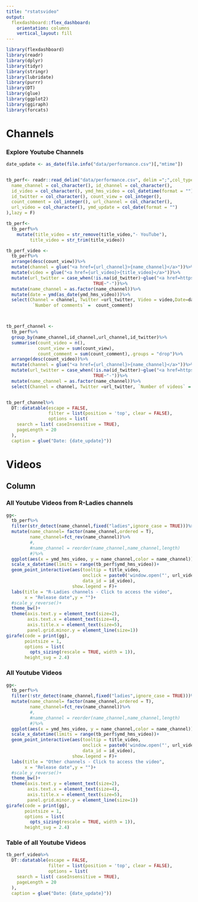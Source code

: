 ```yaml
---
title: "rstatsvideo"
output: 
  flexdashboard::flex_dashboard:
    orientation: columns
    vertical_layout: fill
---
```


```r
library(flexdashboard)
library(readr)
library(dplyr)
library(tidyr)
library(stringr)
library(lubridate)
library(purrr)
library(DT)
library(glue)
library(ggplot2)
library(ggiraph)
library(forcats)
```


<!-- https://www.r-bloggers.com/2020/09/deploying-flexdashboard-on-github-pages/ -->


# Channels

<!-- Column {data-width=650} -->
<!-- ----------------------------------------------------------------------- -->

### Explore Youtube Channels

```r

date_update <- as_date(file.info("data/performance.csv")[,"mtime"])


tb_perf<- readr::read_delim("data/performance.csv", delim =";",col_types = cols(
  name_channel = col_character(), id_channel = col_character(),
  id_video = col_character(), ymd_hms_video = col_datetime(format = ""),
  id_twitter = col_character(), count_view = col_integer(),
  count_comment = col_integer(), url_channel = col_character(),
  url_video = col_character(), ymd_update = col_date(format = "")
),lazy = F)

tb_perf<-
  tb_perf%>%
    mutate(title_video = str_remove(title_video,"- YouTube"),
         title_video = str_trim(title_video))

tb_perf_video <-
  tb_perf%>%
  arrange(desc(count_view))%>%
  mutate(channel = glue("<a href={url_channel}>{name_channel}</a>"))%>%
  mutate(video = glue("<a href={url_video}>{title_video}</a>"))%>%
  mutate(url_twitter = case_when(!is.na(id_twitter)~glue("<a href=https://twitter.com/{id_twitter}>@{id_twitter}</a>"),
                                 TRUE~"-"))%>%
  mutate(name_channel = as.factor(name_channel))%>%
  mutate(date = ymd(as_date(ymd_hms_video)))%>%
  select(Channel = channel, Twitter =url_twitter, Video = video,Date=date, `Number of views` =  count_view,
          `Number of comments` =  count_comment)



tb_perf_channel <-
  tb_perf%>%
  group_by(name_channel,id_channel,url_channel,id_twitter)%>%
  summarise(count_video = n(),
            count_view = sum(count_view),
            count_comment = sum(count_comment),.groups = "drop")%>%
  arrange(desc(count_video))%>%
  mutate(channel = glue("<a href={url_channel}>{name_channel}</a>"))%>%
  mutate(url_twitter = case_when(!is.na(id_twitter)~glue("<a href=https://twitter.com/{id_twitter}>@{id_twitter}</a>"),
                                 TRUE~"-"))%>%
  mutate(name_channel = as.factor(name_channel))%>%
  select(Channel = channel, Twitter =url_twitter, `Number of videos` = count_video, `Total number of views` =  count_view)



```


```r
tb_perf_channel%>%
  DT::datatable(escape = FALSE,
                filter = list(position = 'top', clear = FALSE),
                options = list(
    search = list( caseInsensitive = TRUE),
    pageLength = 20
  ),
  caption = glue("Date: {date_update}"))

```



# Videos

Column {.tabset}
-------------------------------------


### All Youtube Videos from R-Ladies channels


```r
gg<-
  tb_perf%>%
  filter(str_detect(name_channel,fixed("ladies",ignore_case = TRUE)))%>%
  mutate(name_channel= factor(name_channel,ordered = T),
         name_channel=fct_rev(name_channel))%>%
         #,
         #name_channel = reorder(name_channel,name_channel,length)
         #)%>%
  ggplot(aes(x = ymd_hms_video, y = name_channel,color = name_channel))+
  scale_x_datetime(limits = range(tb_perf$ymd_hms_video))+
  geom_point_interactive(aes(tooltip = title_video,
                             onclick = paste0('window.open("', url_video , '")'),
                             data_id = id_video),
                         show.legend = F)+
  labs(title = "R-Ladies channels - Click to access the video", 
       x = "Release date",y = "")+
  #scale_y_reverse()+
  theme_bw()+
  theme(axis.text.y = element_text(size=2),
        axis.text.x = element_text(size=4),
        axis.title.x = element_text(size=5),
        panel.grid.minor.y = element_line(size=1))
girafe(code = print(gg),
       pointsize = 1,
       options = list(
         opts_sizing(rescale = TRUE, width = 1)),
       height_svg = 2.4)
```








### All Youtube Videos


```r
gg<-
  tb_perf%>%
  filter(!str_detect(name_channel,fixed("ladies",ignore_case = TRUE)))%>%
  mutate(name_channel= factor(name_channel,ordered = T),
         name_channel=fct_rev(name_channel))%>%
         #,
         #name_channel = reorder(name_channel,name_channel,length)
         #)%>%
  ggplot(aes(x = ymd_hms_video, y = name_channel,color = name_channel))+
  scale_x_datetime(limits = range(tb_perf$ymd_hms_video))+
  geom_point_interactive(aes(tooltip = title_video,
                             onclick = paste0('window.open("', url_video , '")'),
                             data_id = id_video),
                         show.legend = F)+
  labs(title = "Other channels - Click to access the video", 
       x = "Release date",y = "")+
  #scale_y_reverse()+
  theme_bw()+
  theme(axis.text.y = element_text(size=2),
        axis.text.x = element_text(size=4),
        axis.title.x = element_text(size=5),
        panel.grid.minor.y = element_line(size=1))
girafe(code = print(gg),
       pointsize = 1,
       options = list(
         opts_sizing(rescale = TRUE, width = 1)),
       height_svg = 2.4)
```

### Table of all Youtube Videos


```r
tb_perf_video%>%
  DT::datatable(escape = FALSE,
                filter = list(position = 'top', clear = FALSE),
                options = list(
    search = list( caseInsensitive = TRUE),
    pageLength = 20
  ),
  caption = glue("Date: {date_update}"))

```

